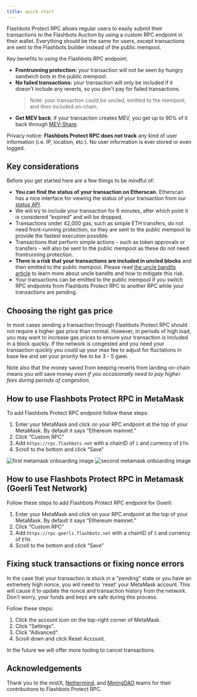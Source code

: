 ```yaml
---
title: quick start
---
```



Flashbots Protect RPC allows regular users to easily submit their transactions to the Flashbots Auction by using a custom RPC endpoint in their wallet. Everything should be the same for users, except transactions are sent to the Flashbots builder instead of the public mempool.

Key benefits to using the Flashbots RPC endpoint:

- **Frontrunning protection:** your transaction will not be seen by hungry sandwich bots in the public mempool.
- **No failed transactions:** your transaction will only be included if it doesn't include any reverts, so you don't pay for failed transactions.
    > Note: your transaction could be uncled, emitted to the mempool, and then included on-chain.
- **Get MEV back**: if your transaction creates MEV, you get up to 90% of it back through [MEV-Share](/flashbots-mev-share/overview).

Privacy notice: **Flashbots Protect RPC does not track** any kind of user information (i.e. IP, location, etc.). No user information is ever stored or even logged.

<ProtectButtonSelector />

## Key considerations

Before you get started here are a few things to be mindful of:

- **You can find the status of your transaction on Etherscan.** Etherscan has a nice interface for viewing the status of your transaction from our [status API](/flashbots-protect/rpc/status-api).
- We will try to include your transaction for 6 minutes, after which point it is considered “expired” and will be dropped.
- Transactions under 42,000 gas, such as simple ETH transfers, do not need front-running protection, so they are sent to the public mempool to provide the fastest execution possible.
- Transactions that perform simple actions - such as token approvals or transfers - will also be sent to the public mempool as these do not need frontrunning protection.
- **There is a risk that your transactions are included in uncled blocks** and then emitted to the public mempool. Please read [the uncle bandits article](/flashbots-protect/rpc/uncle-bandits) to learn more about uncle bandits and how to mitigate this risk.
- Your transactions can be emitted to the public mempool if you switch RPC endpoints from Flashbots Protect RPC to another RPC while your transactions are pending.

## Choosing the right gas price

In most cases sending a transaction through Flashbots Protect RPC should not require a higher gas price than normal. However, in periods of high load, you may want to increase gas prices to ensure your transaction is included in a block quickly. If the network is congested and you need your transaction quickly you could up your max fee to adjust for fluctations in base fee and set your priority fee to be 3 - 5 gwei.

Note also that the money saved from keeping reverts from landing on-chain means you will save money *even if you occasionally need to pay higher fees during periods of congestion*.

## How to use Flashbots Protect RPC in MetaMask

To add Flashbots Protect RPC endpoint follow these steps:

1. Enter your MetaMask and click on your RPC endpoint at the top of your MetaMask. By default it says “Ethereum mainnet.”
2. Click “Custom RPC”
3. Add `https://rpc.flashbots.net` with a chainID of `1` and currency of `ETH`.
4. Scroll to the bottom and click “Save”

![first metamask onboarding image](/img/flashbotsRPC-metamask1.png)
![second metamask onboarding image](/img/flashbotsRPC-metamask2.png)

## How to use Flashbots Protect RPC in Metamask (Goerli Test Network)

Follow these steps to add Flashbots Protect RPC endpoint for Goerli:

1. Enter your MetaMask and click on your RPC endpoint at the top of your MetaMask. By default it says “Ethereum mainnet.”
2. Click “Custom RPC”
3. Add `https://rpc-goerli.flashbots.net` with a chainID of `5` and currency of `ETH`.
4. Scroll to the bottom and click “Save”

## Fixing stuck transactions or fixing nonce errors

In the case that your transaction is stuck in a "pending" state or you have an extremely high nonce, you will need to 'reset' your MetaMask account. This will cause it to update the nonce and transaction history from the network. Don't worry, your funds and keys are safe during this process.

Follow these steps:

1. Click the account icon on the top-right corner of MetaMask.
2. Click "Settings".
3. Click "Advanced".
4. Scroll down and click Reset Account.

In the future we will offer more tooling to cancel transactions.

## Acknowledgements

Thank you to the mistX, [Nethermind](https://nethermind.io/), and [MiningDAO](https://miningdao.io/) teams for their contributions to Flashbots Protect RPC.
